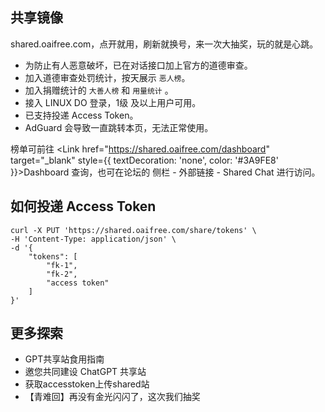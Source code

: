 
## 共享镜像

<Link href="https://shared.oaifree.com" target="_blank" style={{ textDecoration: 'none', color: '#3A9FE8' }}>shared.oaifree.com</Link>，点开就用，刷新就换号，来一次大抽奖，玩的就是心跳。

- 为防止有人恶意破坏，已在对话接口加上官方的道德审查。
- 加入道德审查处罚统计，按天展示 `恶人榜`。
- 加入捐赠统计的 `大善人榜` 和 `用量统计` 。
- 接入 LINUX DO 登录，1级 及以上用户可用。
- 已支持投递 Access Token。
- AdGuard 会导致一直跳转本页，无法正常使用。

榜单可前往 <Link href="https://shared.oaifree.com/dashboard" target="_blank" style={{ textDecoration: 'none', color: '#3A9FE8' }}>Dashboard</Link> 查询，也可在论坛的 侧栏 - 外部链接 - Shared Chat 进行访问。

## 如何投递 Access Token

```shell copy filename="curl"
curl -X PUT 'https://shared.oaifree.com/share/tokens' \
-H 'Content-Type: application/json' \
-d '{
    "tokens": [
        "fk-1",
        "fk-2",
        "access token"
    ]
}'
```
## 更多探索

- <Link href="https://linux.do/t/topic/99924" target="_blank" style={{ textDecoration: 'none', color: '#3A9FE8' }}> GPT共享站食用指南 </Link>
- <Link href="https://linux.do/t/topic/101877" target="_blank" style={{ textDecoration: 'none', color: '#3A9FE8' }}>邀您共同建设 ChatGPT 共享站 </Link>
- <Link href="https://linux.do/t/topic/101900" target="_blank" style={{ textDecoration: 'none', color: '#3A9FE8' }}> 获取accesstoken上传shared站 </Link>
- <Link href="https://linux.do/t/topic/99289" target="_blank" style={{ textDecoration: 'none', color: '#3A9FE8' }}> 【青难回】再没有金光闪闪了，这次我们抽奖 </Link>



